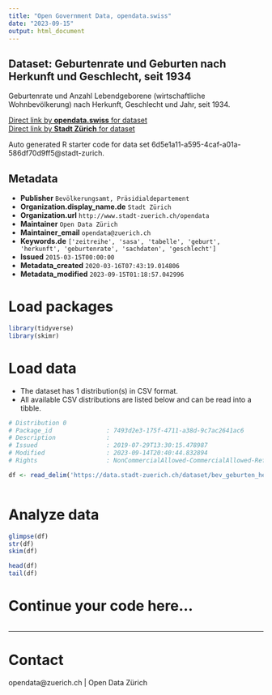 ```yaml
---
title: "Open Government Data, opendata.swiss"
date: "2023-09-15"
output: html_document
---
```


## Dataset: Geburtenrate und Geburten nach Herkunft und Geschlecht, seit 1934


Geburtenrate und Anzahl Lebendgeborene (wirtschaftliche Wohnbevölkerung) nach Herkunft, Geschlecht und Jahr, seit 1934.


[Direct link by **opendata.swiss** for dataset](https://opendata.swiss/de/dataset/geburtenrate-und-geburten-nach-herkunft-und-geschlecht-seit-19342)<br>
[Direct link by **Stadt Zürich** for dataset](https://data.stadt-zuerich.ch/dataset/bev_geburten_herkunft_geschlecht_geburtenrate_seit1934_od4001)

Auto generated R starter code for data set 6d5e1a11-a595-4caf-a01a-586df70d9ff5@stadt-zurich.

## Metadata

- **Publisher** `Bevölkerungsamt, Präsidialdepartement`
- **Organization.display_name.de** `Stadt Zürich`
- **Organization.url** `http://www.stadt-zuerich.ch/opendata`
- **Maintainer** `Open Data Zürich`
- **Maintainer_email** `opendata@zuerich.ch`
- **Keywords.de** `['zeitreihe', 'sasa', 'tabelle', 'geburt', 'herkunft', 'geburtenrate', 'sachdaten', 'geschlecht']`
- **Issued** `2015-03-15T00:00:00`
- **Metadata_created** `2020-03-16T07:43:19.014806`
- **Metadata_modified** `2023-09-15T01:18:57.042996`


# Load packages

```r

library(tidyverse)
library(skimr)

```

# Load data

-   The dataset has 1 distribution(s) in CSV format.
-   All available CSV distributions are listed below and can be read into a tibble.

```r

# Distribution 0
# Package_id               : 7493d2e3-175f-4711-a38d-9c7ac2641ac6
# Description              : 
# Issued                   : 2019-07-29T13:30:15.478987
# Modified                 : 2023-09-14T20:40:44.832894
# Rights                   : NonCommercialAllowed-CommercialAllowed-ReferenceNotRequired

df <- read_delim('https://data.stadt-zuerich.ch/dataset/bev_geburten_herkunft_geschlecht_geburtenrate_seit1934_od4001/download/BEV400OD4001.csv')



```

# Analyze data

```r

glimpse(df)
str(df)
skim(df)

head(df)
tail(df)

```

# Continue your code here...

```r

```

------------------------------------------------------------------------

# Contact

opendata@zuerich.ch | Open Data Zürich
